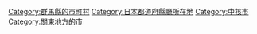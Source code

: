 {{DEFAULTSORT:Maebashi-shi}}
{{Commonscat|Maebashi, Gunma}}

[[Category:群馬縣的市町村|Category:群馬縣的市町村]]
[[Category:日本都道府縣廳所在地|Category:日本都道府縣廳所在地]]
[[Category:中核市|Category:中核市]]
[[Category:關東地方的市|Category:關東地方的市]]